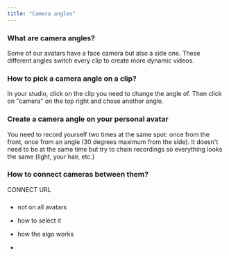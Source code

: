 ```yaml
---
title: "Camera angles"
---
```


### What are camera angles?&#x20;

Some of our avatars have a face camera but also a side one. These different angles switch every clip to create more dynamic videos.&#x20;

### How to pick a camera angle on a clip?

In your studio, click on the clip you need to change the angle of. Then click on "camera" on the top right and chose another angle.&#x20;

### Create a camera angle on your personal avatar

You need to record yourself two times at the same spot: once from the front, once from an angle (30 degrees maximum from the side).&#x20;
It doesn't need to be at the same time but try to chain recordings so everything looks the same (light, your hair, etc.)

### How to connect cameras between them?

CONNECT URL&#x20;

### &#x20;

* not on all avatars

* how to select it

* how the algo works

*